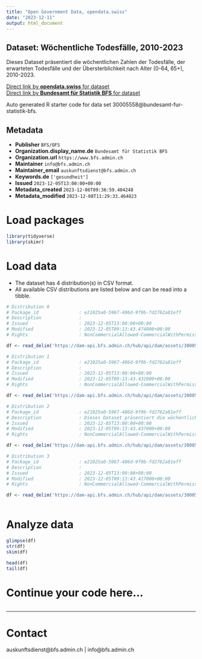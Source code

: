 ```yaml
---
title: "Open Government Data, opendata.swiss"
date: "2023-12-11"
output: html_document
---
```


## Dataset: Wöchentliche Todesfälle, 2010-2023

Dieses Dataset präsentiert die wöchentlichen Zahlen der Todesfälle, der erwarteten Todesfälle und der Übersterblichkeit nach Alter (0-64, 65+), 2010-2023.

[Direct link by **opendata.swiss** for dataset](https://opendata.swiss/de/dataset/wochentliche-todesfalle-2010-2023)<br>
[Direct link by **Bundesamt für Statistik BFS** for dataset](https://www.bfs.admin.ch/asset/de/ts-d-14.03.04.03-wr)

Auto generated R starter code for data set 30005558@bundesamt-fur-statistik-bfs.

## Metadata

- **Publisher** `BFS/OFS`
- **Organization.display_name.de** `Bundesamt für Statistik BFS`
- **Organization.url** `https://www.bfs.admin.ch`
- **Maintainer** `info@bfs.admin.ch`
- **Maintainer_email** `auskunftsdienst@bfs.admin.ch`
- **Keywords.de** `['gesundheit']`
- **Issued** `2023-12-05T13:00:00+00:00`
- **Metadata_created** `2023-12-06T09:36:59.404248`
- **Metadata_modified** `2023-12-08T11:29:33.464823`


# Load packages

```r

library(tidyverse)
library(skimr)

```

# Load data

-   The dataset has 4 distribution(s) in CSV format.
-   All available CSV distributions are listed below and can be read into a tibble.

```r

# Distribution 0
# Package_id               : e21025a0-5967-406d-9f9b-fd2762a81eff
# Description              : 
# Issued                   : 2023-12-05T13:00:00+00:00
# Modified                 : 2023-12-05T09:13:43.474000+00:00
# Rights                   : NonCommercialAllowed-CommercialWithPermission-ReferenceRequired

df <- read_delim('https://dam-api.bfs.admin.ch/hub/api/dam/assets/30005574/master')

# Distribution 1
# Package_id               : e21025a0-5967-406d-9f9b-fd2762a81eff
# Description              : 
# Issued                   : 2023-12-05T13:00:00+00:00
# Modified                 : 2023-12-05T09:13:43.432000+00:00
# Rights                   : NonCommercialAllowed-CommercialWithPermission-ReferenceRequired

df <- read_delim('https://dam-api.bfs.admin.ch/hub/api/dam/assets/30005582/master')

# Distribution 2
# Package_id               : e21025a0-5967-406d-9f9b-fd2762a81eff
# Description              : Dieses Dataset präsentiert die wöchentlichen Zahlen der Todesfälle, der erwarteten Todesfälle und der Übersterblichkeit nach Alter (0-64, 65+), 2010-2023.
# Issued                   : 2023-12-05T13:00:00+00:00
# Modified                 : 2023-12-05T09:13:43.437000+00:00
# Rights                   : NonCommercialAllowed-CommercialWithPermission-ReferenceRequired

df <- read_delim('https://dam-api.bfs.admin.ch/hub/api/dam/assets/30005579/master')

# Distribution 3
# Package_id               : e21025a0-5967-406d-9f9b-fd2762a81eff
# Description              : 
# Issued                   : 2023-12-05T13:00:00+00:00
# Modified                 : 2023-12-05T09:13:43.417000+00:00
# Rights                   : NonCommercialAllowed-CommercialWithPermission-ReferenceRequired

df <- read_delim('https://dam-api.bfs.admin.ch/hub/api/dam/assets/30005570/master')



```

# Analyze data

```r

glimpse(df)
str(df)
skim(df)

head(df)
tail(df)

```

# Continue your code here...

```r

```

------------------------------------------------------------------------

# Contact

auskunftsdienst@bfs.admin.ch | info@bfs.admin.ch
